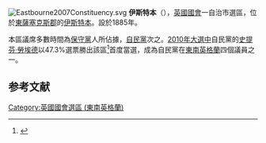 [[File:Eastbourne2007Constituency.svg|right]]
'''伊斯特本'''（{{lang-en|Eastbourne}}），[[英國|英國]][[英國國會|國會]]一自治市選區，位於[[東薩塞克斯郡|東薩塞克斯郡]]的[[伊斯特本|伊斯特本]]。設於1885年。

本區議席多數時間為[[保守黨_(英國)|保守黨]]人所佔據，[[自由民主黨_(英國)|自民黨]]次之。[[2010年英國大選|2010年大選中]]自民黨的[[史提芬·勞埃德|史提芬·勞埃德]]以47.3%選票勝出該區<ref name="">{{cite news
|publisher=[[英國廣播公司|英國廣播公司]]
|date=2010年5月7日
|title=Election 2010/Constituency/Eastbourne
|url=http://news.bbc.co.uk/1/shared/election2010/results/constituency/b56.stm
|accessdate=2010年5月17日
|archive-date=2019年3月18日
|archive-url=https://web.archive.org/web/20190318181923/http://news.bbc.co.uk/1/shared/election2010/results/constituency/b56.stm
}}</ref>首度當選，成為自民黨在[[東南英格蘭|東南英格蘭]]四個議員之一。

==参考文献==
<div class="references-small">
<references></references>
</div>
{{英國國會選區 (東南英格蘭)}}
{{DEFAULTSORT:Eastbourne}}
[[Category:英國國會選區_(東南英格蘭)|Category:英國國會選區 (東南英格蘭)]]